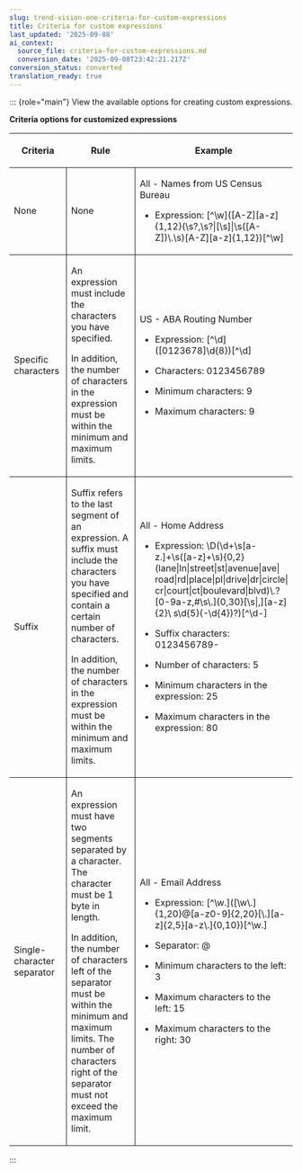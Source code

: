 ```yaml
---
slug: trend-vision-one-criteria-for-custom-expressions
title: Criteria for custom expressions
last_updated: '2025-09-08'
ai_context:
  source_file: criteria-for-custom-expressions.md
  conversion_date: '2025-09-08T23:42:21.217Z'
conversion_status: converted
translation_ready: true
---
```


::: {role="main"}
View the available options for creating custom expressions.

**Criteria options for customized expressions**

<table>
<colgroup>
<col style="width: 22%" />
<col style="width: 33%" />
<col style="width: 45%" />
</colgroup>
<thead>
<tr>
<th><p>Criteria</p></th>
<th><p>Rule</p></th>
<th><p>Example</p></th>
</tr>
</thead>
<tbody>
<tr>
<td style="border-bottom-width: 1px; border-bottom-style: solid; border-right-width: 1px; border-right-style: solid"><p>None</p></td>
<td style="border-bottom-width: 1px; border-bottom-style: solid; border-right-width: 1px; border-right-style: solid"><p>None</p></td>
<td style="border-bottom-width: 1px; border-bottom-style: solid"><p>All - Names from US Census Bureau</p>
<ul>
<li><p>Expression: [^\w]([A-Z][a-z]{1,12}(\s?,\s?|[\s]|\s([A-Z])\.\s)[A-Z][a-z]{1,12})[^\w]</p></li>
</ul></td>
</tr>
<tr>
<td style="border-bottom-width: 1px; border-bottom-style: solid; border-right-width: 1px; border-right-style: solid"><p>Specific characters</p></td>
<td style="border-bottom-width: 1px; border-bottom-style: solid; border-right-width: 1px; border-right-style: solid"><p>An expression must include the characters you have specified.</p>
<p>In addition, the number of characters in the expression must be within the minimum and maximum limits.</p></td>
<td style="border-bottom-width: 1px; border-bottom-style: solid"><p>US - ABA Routing Number</p>
<ul>
<li><p>Expression: [^\d]([0123678]\d{8})[^\d]</p></li>
<li><p>Characters: 0123456789</p></li>
<li><p>Minimum characters: 9</p></li>
<li><p>Maximum characters: 9</p></li>
</ul></td>
</tr>
<tr>
<td style="border-bottom-width: 1px; border-bottom-style: solid; border-right-width: 1px; border-right-style: solid"><p>Suffix</p></td>
<td style="border-bottom-width: 1px; border-bottom-style: solid; border-right-width: 1px; border-right-style: solid"><p>Suffix refers to the last segment of an expression. A suffix must include the characters you have specified and contain a certain number of characters.</p>
<p>In addition, the number of characters in the expression must be within the minimum and maximum limits.</p></td>
<td style="border-bottom-width: 1px; border-bottom-style: solid"><p>All - Home Address</p>
<ul>
<li><p>Expression: \D(\d+\s[a-z.]+\s([a-z]+\s){0,2} (lane|ln|street|st|avenue|ave| road|rd|place|pl|drive|dr|circle| cr|court|ct|boulevard|blvd)\.? [0-9a-z,#\s\.]{0,30}[\s|,][a-z]{2}\ s\d{5}(-\d{4})?)[^\d-]</p></li>
<li><p>Suffix characters: 0123456789-</p></li>
<li><p>Number of characters: 5</p></li>
<li><p>Minimum characters in the expression: 25</p></li>
<li><p>Maximum characters in the expression: 80</p></li>
</ul></td>
</tr>
<tr>
<td style="border-right-width: 1px; border-right-style: solid"><p>Single- character separator</p></td>
<td style="border-right-width: 1px; border-right-style: solid"><p>An expression must have two segments separated by a character. The character must be 1 byte in length.</p>
<p>In addition, the number of characters left of the separator must be within the minimum and maximum limits. The number of characters right of the separator must not exceed the maximum limit.</p></td>
<td><p>All - Email Address</p>
<ul>
<li><p>Expression: [^\w.]([\w\.]{1,20}@[a-z0-9]{2,20}[\.][a-z]{2,5}[a-z\.]{0,10})[^\w.]</p></li>
<li><p>Separator: @</p></li>
<li><p>Minimum characters to the left: 3</p></li>
<li><p>Maximum characters to the left: 15</p></li>
<li><p>Maximum characters to the right: 30</p></li>
</ul></td>
</tr>
</tbody>
</table>
:::
